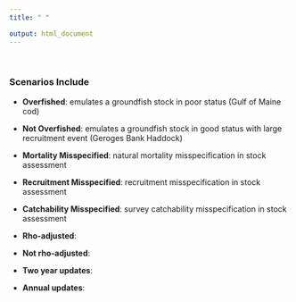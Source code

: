 ```yaml
---
title: " "

output: html_document
---
```


<br>

### Scenarios Include  

- **Overfished**: emulates a groundfish stock in poor status (Gulf of Maine cod) <br>

- **Not Overfished**: emulates a groundfish stock in good status with large recruitment event (Geroges Bank Haddock) <br>

- **Mortality Misspecified**: natural mortality misspecification in stock assessment <br>

- **Recruitment Misspecified**: recruitment misspecification in stock assessment <br>

- **Catchability Misspecified**: survey catchability misspecification in stock assessment <br>

- **Rho-adjusted**: <br>

- **Not rho-adjusted**: <br>

- **Two year updates**: <br>

- **Annual updates**: <br>

<br>

